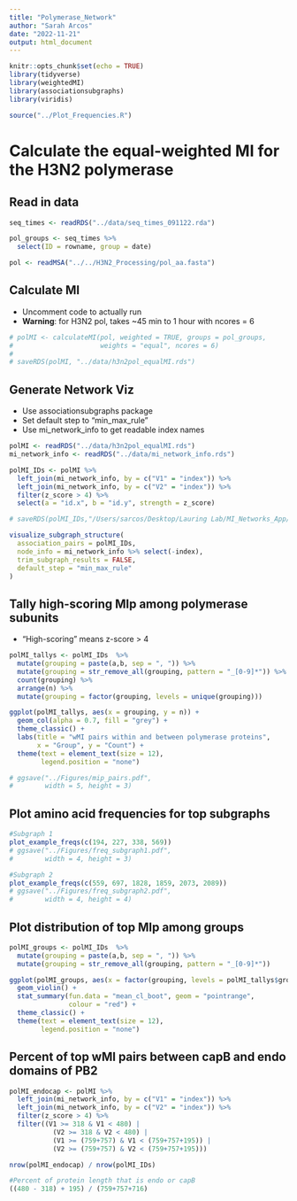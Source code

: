 ```yaml
---
title: "Polymerase_Network"
author: "Sarah Arcos"
date: "2022-11-21"
output: html_document
---
```


```r
knitr::opts_chunk$set(echo = TRUE)
library(tidyverse)
library(weightedMI)
library(associationsubgraphs)
library(viridis)

source("../Plot_Frequencies.R")
```

# Calculate the equal-weighted MI for the H3N2 polymerase

## Read in data

```r
seq_times <- readRDS("../data/seq_times_091122.rda")

pol_groups <- seq_times %>%
  select(ID = rowname, group = date)

pol <- readMSA("../../H3N2_Processing/pol_aa.fasta")
```

## Calculate MI

 - Uncomment code to actually run
 - **Warning**: for H3N2 pol, takes ~45 min to 1 hour with ncores = 6

```r
# polMI <- calculateMI(pol, weighted = TRUE, groups = pol_groups,
#                      weights = "equal", ncores = 6)
# 
# saveRDS(polMI, "../data/h3n2pol_equalMI.rds")
```


## Generate Network Viz

 - Use associationsubgraphs package
 - Set default step to "min_max_rule"
 - Use mi_network_info to get readable index names

```r
polMI <- readRDS("../data/h3n2pol_equalMI.rds")
mi_network_info <- readRDS("../data/mi_network_info.rds")

polMI_IDs <- polMI %>%
  left_join(mi_network_info, by = c("V1" = "index")) %>%
  left_join(mi_network_info, by = c("V2" = "index")) %>%
  filter(z_score > 4) %>%
  select(a = "id.x", b = "id.y", strength = z_score)

# saveRDS(polMI_IDs,"/Users/sarcos/Desktop/Lauring Lab/MI_Networks_App/data/polMI.rds")

visualize_subgraph_structure(
  association_pairs = polMI_IDs,
  node_info = mi_network_info %>% select(-index),
  trim_subgraph_results = FALSE,
  default_step = "min_max_rule"
)

```



## Tally high-scoring MIp among polymerase subunits

 - "High-scoring" means z-score > 4

```r
polMI_tallys <- polMI_IDs  %>%
  mutate(grouping = paste(a,b, sep = ", ")) %>%
  mutate(grouping = str_remove_all(grouping, pattern = "_[0-9]*")) %>%
  count(grouping) %>%
  arrange(n) %>% 
  mutate(grouping = factor(grouping, levels = unique(grouping)))

ggplot(polMI_tallys, aes(x = grouping, y = n)) +
  geom_col(alpha = 0.7, fill = "grey") +
  theme_classic() +
  labs(title = "wMI pairs within and between polymerase proteins",
       x = "Group", y = "Count") +
  theme(text = element_text(size = 12),
        legend.position = "none")

# ggsave("../Figures/mip_pairs.pdf",
#        width = 5, height = 3)
```

## Plot amino acid frequencies for top subgraphs

```r
#Subgraph 1
plot_example_freqs(c(194, 227, 338, 569))
# ggsave("../Figures/freq_subgraph1.pdf",
#        width = 4, height = 3)

#Subgraph 2
plot_example_freqs(c(559, 697, 1828, 1859, 2073, 2089))
# ggsave("../Figures/freq_subgraph2.pdf",
#        width = 4, height = 4)
```


## Plot distribution of top MIp among groups

```r
polMI_groups <- polMI_IDs  %>%
  mutate(grouping = paste(a,b, sep = ", ")) %>%
  mutate(grouping = str_remove_all(grouping, pattern = "_[0-9]*"))

ggplot(polMI_groups, aes(x = factor(grouping, levels = polMI_tallys$grouping), y = log10(strength))) +
  geom_violin() +
  stat_summary(fun.data = "mean_cl_boot", geom = "pointrange",
               colour = "red") +
  theme_classic() +
  theme(text = element_text(size = 12),
        legend.position = "none")
```

## Percent of top wMI pairs between capB and endo domains of PB2

```r
polMI_endocap <- polMI %>%
  left_join(mi_network_info, by = c("V1" = "index")) %>%
  left_join(mi_network_info, by = c("V2" = "index")) %>%
  filter(z_score > 4) %>%
  filter((V1 >= 318 & V1 < 480) |
           (V2 >= 318 & V2 < 480) |
           (V1 >= (759+757) & V1 < (759+757+195)) |
           (V2 >= (759+757) & V2 < (759+757+195)))

nrow(polMI_endocap) / nrow(polMI_IDs)

#Percent of protein length that is endo or capB
((480 - 318) + 195) / (759+757+716)

```




